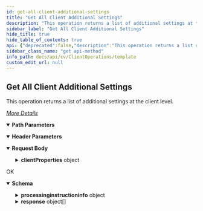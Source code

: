 ```yaml
---
id: get-all-client-additional-settings
title: "Get All Client Additional Settings"
description: "This operation returns a list of additional settings at the client level."
sidebar_label: "Get All Client Additional Settings"
hide_title: true
hide_table_of_contents: true
api: {"deprecated":false,"description":"This operation returns a list of additional settings at the client level.\n\n[_More Details_](http://documentation.commvault.com/commvault/v11/article?p=features/rest_api/operations/get_client_additional_settings.htm)","operationId":"Get All Client Additional Settings","parameters":[{"description":"","in":"header","name":"Authtoken","required":true,"schema":{"example":"{{TOKEN}}","type":"string"}},{"description":"","in":"path","name":"clientId","required":true,"schema":{"type":"string"}}],"tags":["Client Operations"],"requestBody":{"content":{"application/json":{"schema":{"type":"object","properties":{"clientProperties":{"type":"object","properties":{"clientProps":{"type":"object","properties":{"registryKeys":{"type":"array","items":{"type":"object","properties":{"deleted":{"type":"integer"},"hidden":{"type":"boolean"},"relativepath":{"type":"string"},"keyName":{"type":"string"},"isInheritedFromClientGroup":{"type":"boolean"},"comment":{"type":"string"},"type":{"type":"string"},"value":{"type":"string"},"passwordVal":{"type":"string"},"enabled":{"type":"integer"},"sourceEntity":{"type":"object","properties":{"_type_":{"type":"integer"}}}}}}}}}}},"x-examples":{"Example 1":{"clientProperties":{"clientProps":{"registryKeys":[{"deleted":0,"hidden":false,"relativepath":"####","keyName":"####","isInheritedFromClientGroup":false,"comment":"a","type":"INTEGER","value":"1","passwordVal":"","enabled":1,"sourceEntity":{"_type_":0}}]}}}}},"examples":{"Example 1":{"value":{"clientProperties":{"clientProps":{"registryKeys":[{"deleted":0,"hidden":false,"relativepath":"####","keyName":"####","isInheritedFromClientGroup":false,"comment":"a","type":"INTEGER","value":"1","passwordVal":"","enabled":1,"sourceEntity":{"_type_":0}}]}}}}}}}},"responses":{"200":{"description":"OK","content":{"application/json":{"schema":{"type":"object","properties":{"processinginstructioninfo":{"type":"object","properties":{"attributes":{"type":"array","items":{"type":"object","properties":{"name":{"type":"string"},"value":{"type":"string"}}}}}},"response":{"type":"array","items":{"type":"object","properties":{"errorCode":{"type":"integer"},"entity":{"type":"object","properties":{"clientName":{"type":"string"},"clientId":{"type":"integer"},"_type_":{"type":"integer"}}}}}}},"x-examples":{"Example 1":{"processinginstructioninfo":{"attributes":[{"name":"exitval","value":"0"}]},"response":[{"errorCode":0,"entity":{"clientName":"S-200128-93-0","clientId":2,"_type_":3}}]}}},"examples":{"Example 1":{"value":{"processinginstructioninfo":{"attributes":[{"name":"exitval","value":"0"}]},"response":[{"errorCode":0,"entity":{"clientName":"S-200128-93-0","clientId":2,"_type_":3}}]}}}}}}},"method":"get","path":"/Client/{clientId}/AdditionalSettings","servers":[{"url":"http://{hostname}/webconsole/api","variables":{"hostname":{"default":"localhost","description":"Webconsole"}}}],"jsonRequestBodyExample":{"clientProperties":{"clientProps":{"registryKeys":[{"deleted":0,"hidden":true,"relativepath":"string","keyName":"string","isInheritedFromClientGroup":true,"comment":"string","type":"string","value":"string","passwordVal":"string","enabled":0,"sourceEntity":{"_type_":0}}]}}},"info":{"title":"Template","contact":{},"version":"1.0","description":"Template"},"postman":{"name":"Get All Client Additional Settings","description":{"content":"This operation returns a list of additional settings at the client level.\n\n[_More Details_](http://documentation.commvault.com/commvault/v11/article?p=features/rest_api/operations/get_client_additional_settings.htm)","type":"text/plain"},"url":{"path":["Client",":clientId","AdditionalSettings"],"host":["{{baseUrl}}"],"query":[],"variable":[{"disabled":false,"description":{"content":"(Required) ","type":"text/plain"},"type":"any","value":"","key":"clientId"}]},"header":[{"disabled":false,"description":{"content":"(Required) ","type":"text/plain"},"key":"Authtoken","value":""},{"key":"Content-Type","value":"application/json"},{"key":"Accept","value":"application/json"}],"method":"GET","body":{"mode":"raw","raw":"\"\"","options":{"raw":{"language":"json"}}}}}
sidebar_class_name: "get api-method"
info_path: docs/api/cv/ClientOperations/template
custom_edit_url: null
---
```



## Get All Client Additional Settings



This operation returns a list of additional settings at the client level.

[_More Details_](http://documentation.commvault.com/commvault/v11/article?p=features/rest_api/operations/get_client_additional_settings.htm)

<details style={{"marginBottom":"1rem"}} data-collapsed={false} open={true}><summary style={{}}><strong>Path Parameters</strong></summary><div><ul><ParamsItem className={"paramsItem"} param={{"description":"","in":"path","name":"clientId","required":true,"schema":{"type":"string"}}}></ParamsItem></ul></div></details><details style={{"marginBottom":"1rem"}} data-collapsed={false} open={true}><summary style={{}}><strong>Header Parameters</strong></summary><div><ul><ParamsItem className={"paramsItem"} param={{"description":"","in":"header","name":"Authtoken","required":true,"schema":{"example":"{{TOKEN}}","type":"string"}}}></ParamsItem></ul></div></details><MimeTabs><TabItem label={"application/json"} value={"application/json-schema"}><details style={{}} data-collapsed={false} open={true}><summary style={{"textAlign":"left"}}><strong>Request Body</strong></summary><div style={{"textAlign":"left","marginLeft":"1rem"}}></div><ul style={{"marginLeft":"1rem"}}><SchemaItem collapsible={true} className={"schemaItem"}><details style={{}}><summary style={{}}><strong>clientProperties</strong><span style={{"opacity":"0.6"}}> object</span></summary><div style={{"marginLeft":"1rem"}}><SchemaItem collapsible={true} className={"schemaItem"}><details style={{}}><summary style={{}}><strong>clientProps</strong><span style={{"opacity":"0.6"}}> object</span></summary><div style={{"marginLeft":"1rem"}}><SchemaItem collapsible={true} className={"schemaItem"}><details style={{}}><summary style={{}}><strong>registryKeys</strong><span style={{"opacity":"0.6"}}> object[]</span></summary><div style={{"marginLeft":"1rem"}}><SchemaItem collapsible={false} name={"deleted"} required={false} deprecated={undefined} schemaDescription={undefined} schemaName={"integer"} qualifierMessage={undefined} defaultValue={undefined}></SchemaItem><SchemaItem collapsible={false} name={"hidden"} required={false} deprecated={undefined} schemaDescription={undefined} schemaName={"boolean"} qualifierMessage={undefined} defaultValue={undefined}></SchemaItem><SchemaItem collapsible={false} name={"relativepath"} required={false} deprecated={undefined} schemaDescription={undefined} schemaName={"string"} qualifierMessage={undefined} defaultValue={undefined}></SchemaItem><SchemaItem collapsible={false} name={"keyName"} required={false} deprecated={undefined} schemaDescription={undefined} schemaName={"string"} qualifierMessage={undefined} defaultValue={undefined}></SchemaItem><SchemaItem collapsible={false} name={"isInheritedFromClientGroup"} required={false} deprecated={undefined} schemaDescription={undefined} schemaName={"boolean"} qualifierMessage={undefined} defaultValue={undefined}></SchemaItem><SchemaItem collapsible={false} name={"comment"} required={false} deprecated={undefined} schemaDescription={undefined} schemaName={"string"} qualifierMessage={undefined} defaultValue={undefined}></SchemaItem><SchemaItem collapsible={false} name={"type"} required={false} deprecated={undefined} schemaDescription={undefined} schemaName={"string"} qualifierMessage={undefined} defaultValue={undefined}></SchemaItem><SchemaItem collapsible={false} name={"value"} required={false} deprecated={undefined} schemaDescription={undefined} schemaName={"string"} qualifierMessage={undefined} defaultValue={undefined}></SchemaItem><SchemaItem collapsible={false} name={"passwordVal"} required={false} deprecated={undefined} schemaDescription={undefined} schemaName={"string"} qualifierMessage={undefined} defaultValue={undefined}></SchemaItem><SchemaItem collapsible={false} name={"enabled"} required={false} deprecated={undefined} schemaDescription={undefined} schemaName={"integer"} qualifierMessage={undefined} defaultValue={undefined}></SchemaItem><SchemaItem collapsible={true} className={"schemaItem"}><details style={{}}><summary style={{}}><strong>sourceEntity</strong><span style={{"opacity":"0.6"}}> object</span></summary><div style={{"marginLeft":"1rem"}}><SchemaItem collapsible={false} name={"_type_"} required={false} deprecated={undefined} schemaDescription={undefined} schemaName={"integer"} qualifierMessage={undefined} defaultValue={undefined}></SchemaItem></div></details></SchemaItem></div></details></SchemaItem></div></details></SchemaItem></div></details></SchemaItem></ul></details></TabItem></MimeTabs><div><ApiTabs><TabItem label={"200"} value={"200"}><div>

OK

</div><div><MimeTabs schemaType={"response"}><TabItem label={"application/json"} value={"application/json"}><SchemaTabs><TabItem label={"Schema"} value={"Schema"}><details style={{}} data-collapsed={false} open={true}><summary style={{"textAlign":"left"}}><strong>Schema</strong></summary><div style={{"textAlign":"left","marginLeft":"1rem"}}></div><ul style={{"marginLeft":"1rem"}}><SchemaItem collapsible={true} className={"schemaItem"}><details style={{}}><summary style={{}}><strong>processinginstructioninfo</strong><span style={{"opacity":"0.6"}}> object</span></summary><div style={{"marginLeft":"1rem"}}><SchemaItem collapsible={true} className={"schemaItem"}><details style={{}}><summary style={{}}><strong>attributes</strong><span style={{"opacity":"0.6"}}> object[]</span></summary><div style={{"marginLeft":"1rem"}}><SchemaItem collapsible={false} name={"name"} required={false} deprecated={undefined} schemaDescription={undefined} schemaName={"string"} qualifierMessage={undefined} defaultValue={undefined}></SchemaItem><SchemaItem collapsible={false} name={"value"} required={false} deprecated={undefined} schemaDescription={undefined} schemaName={"string"} qualifierMessage={undefined} defaultValue={undefined}></SchemaItem></div></details></SchemaItem></div></details></SchemaItem><SchemaItem collapsible={true} className={"schemaItem"}><details style={{}}><summary style={{}}><strong>response</strong><span style={{"opacity":"0.6"}}> object[]</span></summary><div style={{"marginLeft":"1rem"}}><SchemaItem collapsible={false} name={"errorCode"} required={false} deprecated={undefined} schemaDescription={undefined} schemaName={"integer"} qualifierMessage={undefined} defaultValue={undefined}></SchemaItem><SchemaItem collapsible={true} className={"schemaItem"}><details style={{}}><summary style={{}}><strong>entity</strong><span style={{"opacity":"0.6"}}> object</span></summary><div style={{"marginLeft":"1rem"}}><SchemaItem collapsible={false} name={"clientName"} required={false} deprecated={undefined} schemaDescription={undefined} schemaName={"string"} qualifierMessage={undefined} defaultValue={undefined}></SchemaItem><SchemaItem collapsible={false} name={"clientId"} required={false} deprecated={undefined} schemaDescription={undefined} schemaName={"integer"} qualifierMessage={undefined} defaultValue={undefined}></SchemaItem><SchemaItem collapsible={false} name={"_type_"} required={false} deprecated={undefined} schemaDescription={undefined} schemaName={"integer"} qualifierMessage={undefined} defaultValue={undefined}></SchemaItem></div></details></SchemaItem></div></details></SchemaItem></ul></details></TabItem><TabItem label={"Example (from schema)"} value={"Example (from schema)"}><ResponseSamples responseExample={"{\n  \"processinginstructioninfo\": {\n    \"attributes\": [\n      {\n        \"name\": \"string\",\n        \"value\": \"string\"\n      }\n    ]\n  },\n  \"response\": [\n    {\n      \"errorCode\": 0,\n      \"entity\": {\n        \"clientName\": \"string\",\n        \"clientId\": 0,\n        \"_type_\": 0\n      }\n    }\n  ]\n}"} language={"json"}></ResponseSamples></TabItem><TabItem label={" Example 1"} value={" Example 1"}><ResponseSamples responseExample={"{\n  \"processinginstructioninfo\": {\n    \"attributes\": [\n      {\n        \"name\": \"exitval\",\n        \"value\": \"0\"\n      }\n    ]\n  },\n  \"response\": [\n    {\n      \"errorCode\": 0,\n      \"entity\": {\n        \"clientName\": \"S-200128-93-0\",\n        \"clientId\": 2,\n        \"_type_\": 3\n      }\n    }\n  ]\n}"} language={"json"}></ResponseSamples></TabItem></SchemaTabs></TabItem></MimeTabs></div></TabItem></ApiTabs></div>
      